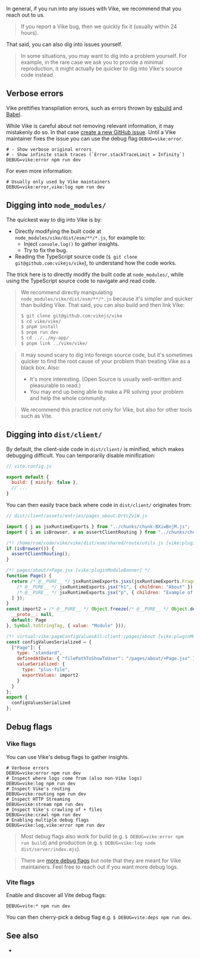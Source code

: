 
In general, if you run into any issues with Vike, we recommend that you <Link href="/faq#how-can-i-reach-out-for-help">reach out to us</Link>.

> If you report a Vike bug, then we quickly fix it (usually within 24 hours).

That said, you can also dig into issues yourself.

> In some situations, you may want to dig into a problem yourself. For example, in the rare case we ask you to provide a minimal reproduction, it might actually be quicker to dig into Vike's source code instead.


## Verbose errors

Vike prettifies transpilation errors, such as errors thrown by [esbuild](https://esbuild.github.io/) and [Babel](https://babeljs.io/).

While Vike is careful about not removing relevant information, it may mistakenly do so. In that case [create a new GitHub issue](https://github.com/vikejs/vike/issues/new). Until a Vike maintainer fixes the issue you can use the debug flag `DEBUG=vike:error`.

```shell
# - Show verbose original errors
# - Show infinite stack traces (`Error.stackTraceLimit = Infinity`)
DEBUG=vike:error npm run dev
```

For even more information:

```shell
# Usually only used by Vike maintainers
DEBUG=vike:error,vike:log npm run dev
```


## Digging into `node_modules/`

The quickest way to dig into Vike is by:
 - Directly modifying the built code at `node_modules/vike/dist/esm/**/*.js`, for example to:
   - Inject `console.log()` to gather insights.
   - Try to fix the bug.
 - Reading the TypeScript source code (`$ git clone git@github.com:vikejs/vike`), to understand how the code works.

The trick here is to directly modify the built code at `node_modules/`, while using the TypeScript source code to navigate and read code.

> We recommend directly manipulating `node_modules/vike/dist/esm/**/*.js` because it's simpler and quicker than building Vike. That said, you can also build and then link Vike:
> ```bash
> $ git clone git@github.com:vikejs/vike
> $ cd vike/vike/
> $ pnpm install
> $ pnpm run dev
> $ cd ../../my-app/
> $ pnpm link ../vike/vike/
> ```

> It may sound scary to dig into foreign source code, but it's sometimes quicker to find the root cause of your problem than treating Vike as a black box. Also:
> - It's more interesting. (Open Source is usually well-written and pleasurable to read.)
> - You may end up being able to make a PR solving your problem and help the whole community.

> We recommend this practice not only for Vike, but also for other tools such as Vite.


## Digging into `dist/client/`

By default, the client-side code in `dist/client/` is minified, which makes debugging difficult. You can temporarily disable minification:


```js
// vite.config.js

export default {
  build: { minify: false },
  // ...
}
```

You can then easily trace back where code in `dist/client/` originates from:

```js
// dist/client/assets/entries/pages_about.DrVcZv1W.js

import { j as jsxRuntimeExports } from "../chunks/chunk-BXiwBnjM.js";
import { i as isBrowser, a as assertClientRouting } from "../chunks/chunk-CSn_bGv_.js";

/*! /home/rom/code/vike/vike/dist/esm/shared/route/utils.js [vike:pluginModuleBanner] */
if (isBrowser()) {
  assertClientRouting();
}

/*! pages/about/+Page.jsx [vike:pluginModuleBanner] */
function Page() {
  return /* @__PURE__ */ jsxRuntimeExports.jsxs(jsxRuntimeExports.Fragment, { children: [
    /* @__PURE__ */ jsxRuntimeExports.jsx("h1", { children: "About" }),
    /* @__PURE__ */ jsxRuntimeExports.jsx("p", { children: "Example of using Vike." })
  ] });
}
const import2 = /* @__PURE__ */ Object.freeze(/* @__PURE__ */ Object.defineProperty({
  __proto__: null,
  default: Page
}, Symbol.toStringTag, { value: "Module" }));

/*! virtual:vike:pageConfigValuesAll:client:/pages/about [vike:pluginModuleBanner] */
const configValuesSerialized = {
  ["Page"]: {
    type: "standard",
    definedAtData: { "filePathToShowToUser": "/pages/about/+Page.jsx" },
    valueSerialized: {
      type: "plus-file",
      exportValues: import2
    }
  }
};
export {
  configValuesSerialized
};
```


## Debug flags

### Vike flags

You can use Vike's debug flags to gather insights.

```shell
# Verbose errors
DEBUG=vike:error npm run dev
# Inspect where logs come from (also non-Vike logs)
DEBUG=vike:log npm run dev
# Inspect Vike's routing
DEBUG=vike:routing npm run dev
# Inspect HTTP Streaming
DEBUG=vike:stream npm run dev
# Inspect Vike's crawling of + files
DEBUG=vike:crawl npm run dev
# Enabling multiple debug flags
DEBUG=vike:log,vike:error npm run dev
```

> Most debug flags also work for build (e.g. `$ DEBUG=vike:error npm run build`) and production (e.g. `$ DEBUG=vike:log node dist/server/index.mjs`).

> There are [more debug flags](https://github.com/vikejs/vike/blob/main/vike/utils/debug.ts) but note that they are meant for Vike maintainers. Feel free to reach out if you want more debug logs.

### Vite flags

Enable and discover all Vite debug flags:

```shell
DEBUG=vite:* npm run dev
```

You can then cherry-pick a debug flag e.g. `$ DEBUG=vite:deps npm run dev`.


## See also

- <Link href="/error-tracking" />
